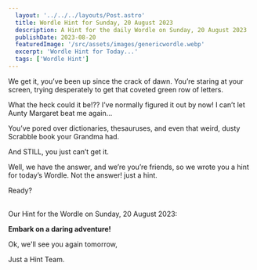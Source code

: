 ```yaml
---
  layout: '../../../layouts/Post.astro'
  title: Wordle Hint for Sunday, 20 August 2023
  description: A Hint for the daily Wordle on Sunday, 20 August 2023
  publishDate: 2023-08-20
  featuredImage: '/src/assets/images/genericwordle.webp'
  excerpt: 'Wordle Hint for Today...'
  tags: ['Wordle Hint']
---
```


  We get it, you’ve been up since the crack of dawn. You’re staring at your screen, trying desperately to get that coveted green row of letters. 

  What the heck could it be!??
  I’ve normally figured it out by now!
  I can’t let Aunty Margaret beat me again… 

  You’ve pored over dictionaries, thesauruses, and even that weird, dusty Scrabble book your Grandma had.

  And STILL, you just can’t get it. 

  Well, we have the answer, and we’re you’re friends, so we wrote you a hint for today’s Wordle.
  Not the answer! just a hint. 

  Ready?<br /><br />

  Our Hint for the Wordle on Sunday, 20 August 2023:

  **Embark on a daring adventure!**

  Ok, we'll see you again tomorrow, 

  Just a Hint Team.
  